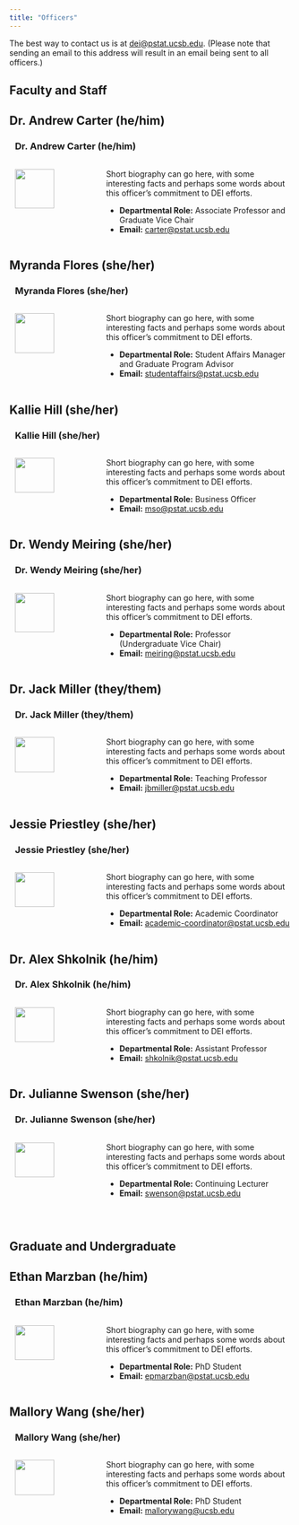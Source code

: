 ```yaml
---
title: "Officers"
---
```


The best way to contact us is at <a href="mailto:dei@pstat.ucsb.edu">dei@pstat.ucsb.edu</a>. (Please note that sending an email to this address will result in an email being sent to all officers.)

## Faculty and Staff

<!-- OFFICER: Dr. Carter -->
:::{.callout-note collapse="false"}
## Dr. Andrew Carter (he/him)

:::{style="padding-left:10px"}
### **Dr. Andrew Carter (he/him)**

::::{.columns}

:::{.column width="30%"}
<img src = "../Images/Profiles/Carter_AV.jpg" width = 70%>
:::

:::{.column width="70%"}

Short biography can go here, with some interesting facts and perhaps some words about this officer's commitment to DEI efforts.

- **Departmental Role:** Associate Professor and Graduate Vice Chair
- **Email:** <a href="mailto:carter@pstat.ucsb.edu">carter@pstat.ucsb.edu</a>
:::

::::

:::

:::

<!-- OFFICER: Myranda -->
:::{.callout-note collapse="false"}
## Myranda Flores (she/her)

:::{style="padding-left:10px"}
### **Myranda Flores (she/her)**

::::{.columns}

:::{.column width="30%"}
<img src = "../Images/Profiles/Flores_M.jpg" width = 70%>
:::

:::{.column width="70%"}

Short biography can go here, with some interesting facts and perhaps some words about this officer's commitment to DEI efforts.

- **Departmental Role:** Student Affairs Manager and Graduate Program Advisor
- **Email:** <a href="mailto:studentaffairs@pstat.ucsb.edu">studentaffairs@pstat.ucsb.edu</a>
:::

::::

:::

:::




<!-- OFFICER: Kallie -->
:::{.callout-note collapse="false"}
## Kallie Hill (she/her)

:::{style="padding-left:10px"}
### **Kallie Hill (she/her)**

::::{.columns}

:::{.column width="30%"}
<img src = "../Images/Profiles/Hill_Kallie.png" width = 70%>
:::

:::{.column width="70%"}

Short biography can go here, with some interesting facts and perhaps some words about this officer's commitment to DEI efforts.

- **Departmental Role:** Business Officer
- **Email:** <a href="mailto:mso@pstat.ucsb.edu">mso@pstat.ucsb.edu</a>
:::

::::

:::

:::





<!-- OFFICER: Dr. Meiring -->
:::{.callout-note collapse="false"}
## Dr. Wendy Meiring (she/her)

:::{style="padding-left:10px"}
### **Dr. Wendy Meiring (she/her)**

::::{.columns}

:::{.column width="30%"}
<img src = "../Images/Profiles/Meiring_W.jpg" width = 70%>
:::

:::{.column width="70%"}

Short biography can go here, with some interesting facts and perhaps some words about this officer's commitment to DEI efforts.

- **Departmental Role:** Professor (Undergraduate Vice Chair)
- **Email:** <a href="mailto:meiring@pstat.ucsb.edu">meiring@pstat.ucsb.edu</a>
:::

::::

:::

:::



<!-- OFFICER: Dr. Miller -->
:::{.callout-note collapse="false"}
## Dr. Jack Miller (they/them)

:::{style="padding-left:10px"}
### **Dr. Jack Miller (they/them)**

::::{.columns}

:::{.column width="30%"}
<img src = "../Images/Profiles/Miller_JB.jpg" width = 70%>
:::

:::{.column width="70%"}

Short biography can go here, with some interesting facts and perhaps some words about this officer's commitment to DEI efforts.

- **Departmental Role:** Teaching Professor
- **Email:** <a href="mailto:jbmiller@pstat.ucsb.edu">jbmiller@pstat.ucsb.edu</a>
:::

::::

:::

:::




<!-- OFFICER: Jessie Priestley -->
:::{.callout-note collapse="false"}
## Jessie Priestley (she/her)

:::{style="padding-left:10px"}
### **Jessie Priestley (she/her)**

::::{.columns}

:::{.column width="30%"}
<img src = "../Images/Profiles/Priestley_Jessie.jpg" width = 70%>
:::

:::{.column width="70%"}

Short biography can go here, with some interesting facts and perhaps some words about this officer's commitment to DEI efforts.

- **Departmental Role:** Academic Coordinator
- **Email:** <a href="mailto:academic-coordinator@pstat.ucsb.edu">academic-coordinator@pstat.ucsb.edu</a>
:::

::::

:::

:::



<!-- OFFICER: Dr. Shkolnik -->
:::{.callout-note collapse="false"}
## Dr. Alex Shkolnik (he/him)

:::{style="padding-left:10px"}
### **Dr. Alex Shkolnik (he/him)**

::::{.columns}

:::{.column width="30%"}
<img src = "../Images/Profiles/Shkolnik_A.png" width = 70%>
:::

:::{.column width="70%"}

Short biography can go here, with some interesting facts and perhaps some words about this officer's commitment to DEI efforts.

- **Departmental Role:** Assistant Professor
- **Email:** <a href="mailto:shkolnik@pstat.ucsb.edu">shkolnik@pstat.ucsb.edu</a>
:::

::::

:::

:::


<!-- OFFICER: Dr. Swenson -->
:::{.callout-note collapse="false"}
## Dr. Julianne Swenson (she/her)

:::{style="padding-left:10px"}
### **Dr. Julianne Swenson (she/her)**

::::{.columns}

:::{.column width="30%"}
<img src = "../Images/Profiles/placeholder.png" width = 70%>
:::

:::{.column width="70%"}

Short biography can go here, with some interesting facts and perhaps some words about this officer's commitment to DEI efforts.

- **Departmental Role:** Continuing Lecturer
- **Email:** <a href="mailto:swenson@pstat.ucsb.edu">swenson@pstat.ucsb.edu</a>
:::

::::

:::

:::


\

## Graduate and Undergraduate

<!-- OFFICER: Ethan -->
:::{.callout-note collapse="false"}
## Ethan Marzban (he/him)

:::{style="padding-left:10px"}
### **Ethan Marzban (he/him)**

::::{.columns}

:::{.column width="30%"}
<img src = "../Images/Profiles/Marzban_E.png" width = 70%>
:::

:::{.column width="70%"}

Short biography can go here, with some interesting facts and perhaps some words about this officer's commitment to DEI efforts.

- **Departmental Role:** PhD Student
- **Email:** <a href="mailto:epmarzban@pstat.ucsb.edu">epmarzban@pstat.ucsb.edu</a>
:::

::::

:::

:::



<!-- OFFICER: Mallory -->
:::{.callout-note collapse="false"}
## Mallory Wang (she/her)

:::{style="padding-left:10px"}
### **Mallory Wang (she/her)**

::::{.columns}

:::{.column width="30%"}
<img src = "../Images/Profiles/placeholder.png" width = 70%>
:::

:::{.column width="70%"}

Short biography can go here, with some interesting facts and perhaps some words about this officer's commitment to DEI efforts.

- **Departmental Role:** PhD Student
- **Email:** <a href="mailto:mallorywang@ucsb.edu">mallorywang@ucsb.edu</a>
:::

::::

:::

:::

